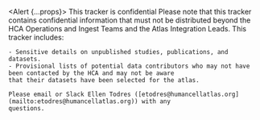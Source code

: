 <Alert {...props}>
  <AlertTitle>This tracker is confidential</AlertTitle>
  <AlertText>
    Please note that this tracker contains confidential information that must not be distributed beyond the HCA
    Operations and Ingest Teams and the Atlas Integration Leads. This tracker includes:

    - Sensitive details on unpublished studies, publications, and datasets.
    - Provisional lists of potential data contributors who may not have been contacted by the HCA and may not be aware
    that their datasets have been selected for the atlas.

    Please email or Slack Ellen Todres ([etodres@humancellatlas.org](mailto:etodres@humancellatlas.org)) with any
    questions.

  </AlertText>
</Alert>
